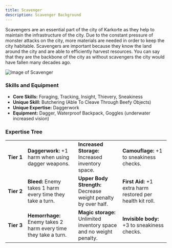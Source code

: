 ```yaml
---
title: Scavenger
description: Scavenger Background
---
```


Scavengers are an essential part of the city of Karkorte as they help to maintain the infrastructure of the city. Due to the constant pressure of monster attacks on the city, more materials are needed in order to keep the city habitable. Scavengers are important because they know the land around the city and are able to efficiently harvest resources. You can say that they are the backbone of the city as without scavengers the city would have fallen many decades ago.

![Image of Scavenger](../../../assets/background/oldscavenger.png)

### Skills and Equipment
- **Core Skills:** Foraging, Tracking, Insight, Thievery, Sneakiness 
- **Unique Skill:** Butchering (Able To Cleave Through Beefy Objects)
- **Unique Expertise:** Daggerwork
- **Equipment:** Dagger, Waterproof Backpack, Goggles (underwater increased vision)

### Expertise Tree
|   |   |   |   |
|---|---|---|---|
| **Tier&nbsp;1** | **Daggerwork:** +1 harm when using dagger weapons.              | **Increased Storage:** Increased inventory space.                   | **Camouflage:** +1 to sneakiness checks.                   |
| **Tier&nbsp;2** | **Bleed:** Enemy takes 1 harm every time they take a turn.      | **Upper Body Strength:** Decrease weight penalty by over half.      | **First Aid:** +1 extra harm restored per health kit roll. |
| **Tier&nbsp;3** | **Hemorrhage:** Enemy takes 2 harm every time they take a turn. | **Magic storage:** Unlimited inventory space and no weight penalty. | **Invisible body:** +3 to sneakiness checks.               |
